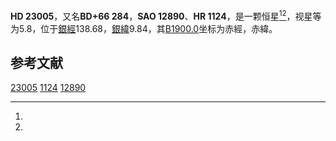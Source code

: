 {{Starbox begin
| name = HD 23005
}}
{{Starbox observe
| epoch = [[J2000.0|J2000.0]]
| constell = {{星座名待查}}<ref name=SIMBAD>{{cite web
 | url=http://simbad.u-strasbg.fr/simbad/sim-id?Ident=HR+1124
 | title=Pulsating variable Star
 | publisher=Centre de Données astronomiques de Strasbourg
 | work=SIMBAD
 | accessdate=2012-07-13
 | archive-date=2016-03-19
 | archive-url=https://web.archive.org/web/20160319061244/http://simbad.u-strasbg.fr/simbad/sim-id?Ident=HR%201124
 | dead-url=no
 }}</ref><ref name=DATA>{{cite web
 | url=http://vizier.u-strasbg.fr/viz-bin/VizieR-5?-out.add=.&-source=5050&-corr=PK=HR&-out.max=9999&HR=1124
 | title=VizieR Detailed Page
 | accessdate=2012-07-13
 | archive-date=2016-03-04
 | archive-url=https://web.archive.org/web/20160304224901/http://vizier.u-strasbg.fr/viz-bin/VizieR-5?-out.add=.&-source=5050&-corr=PK=HR&-out.max=9999&HR=1124
 | dead-url=no
 }}</ref>
| 星官 = 
| ra = {{RA|3|46|0.9}}<ref name=SIMBAD /><ref name=DATA />
| dec = {{DEC|+67|12|6}}<ref name=SIMBAD /><ref name=DATA />
| appmag_v = 5.8<ref name=SIMBAD /><ref name=DATA />
}}
{{Starbox character
| class = F0IV<ref name=SIMBAD /><ref name=DATA />
| b-v = 0.35<ref name=SIMBAD /><ref name=DATA />
| u-b = 0.07<ref name=SIMBAD /><ref name=DATA />
| r-i = <ref name=SIMBAD /><ref name=DATA />
| variable = 
}}
{{Starbox astrometry
| radial_v = 0.07
| prop_mo_ra = 6
| parallax = 0.004
| p_error = 
}}
{{Starbox catalog
| names =BD+66 284，[[SAO星表|SAO]] 12890，[[HD星表|HD]] 23005，[[HR星表|HR]] 1124}}
{{Starbox reference |Simbad=HR+1124}}
{{Starbox end}}

'''HD 23005'''，又名'''BD+66 284'''，'''SAO 12890'''、'''HR 1124'''，是一颗恒星<ref name=SIMBAD /><ref name=DATA />，视星等为5.8，位于[[銀道座標系|銀經]]138.68，[[銀道座標系|銀緯]]9.84，其[[B1900.0|B1900.0]]坐标为赤經{{RA|3|36|32.7}}，赤緯{{DEC|+66|9.84|17}}。

== 参考文献 ==
{{reflist}}

{{star-stub}}

[[Category:HD和HDE天體|23005]]
[[Category:HR天體|1124]]
[[Category:SAO天體|12890]]